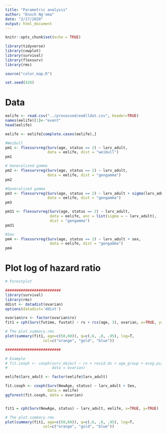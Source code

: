 ```yaml
---
title: "Parametric analysis"
author: "Enoch Ng'oma"
date: "2/17/2020"
output: html_document
---
```


```r
knitr::opts_chunk$set(echo = TRUE)

library(tidyverse) 
library(cowplot)
library(survival)
library(flexsurv)
library(rms)

source("color_map.R")

set.seed(428)

```

# Data

```r
eelife <- read.csv("../processed/eeAlldat.csv", header=TRUE)
names(eelife)[1]<-"event"
head(eelife)

eelife <- eelife[complete.cases(eelife),]
```

```r
#Weibull
pm1 <- flexsurvreg(Surv(age, status == 2) ~ larv_adult, 
                   data = eelife, dist = "weibull")
pm1

# Generalized gamma
pm2 <- flexsurvreg(Surv(age, status == 2) ~ larv_adult, 
                   data = eelife, dist = "gengamma")
pm2

#Generalized gamma
pm3 <- flexsurvreg(Surv(age, status == 2) ~ larv_adult + sigma(larv_adult), 
                   data = eelife, dist = "gengamma")
pm3

pm31 <- flexsurvreg(Surv(age, status == 2) ~ larv_adult, 
                    data = eelife, anc = list(sigma = ~ larv_adult), 
                    dist = "gengamma")
pm31

#Sex
pm4 <- flexsurvreg(Surv(age, status == 2) ~ larv_adult + sex, 
                    data = eelife, dist = "gengamma")
pm4

```

# Plot log of hazard ratio

```r
# Forestplot

#########################
library(survival)
library(rms)
ddist <- datadist(ovarian)
options(datadist='ddist')

ovarian$rx <- factor(ovarian$rx)
fit1 = cph(Surv(futime, fustat) ~ rx + rcs(age, 3), ovarian, x=TRUE, y=TRUE)

# The plot.summary.rms
plot(summary(fit1, age=c(50,60)), q=c(.6, .8, .95), log=T, 
                 col=c("orange", "gold", "blue"))

#########################

# Example
# fit.coxph <- coxph(surv_object ~ rx + resid.ds + age_group + ecog.ps, 
#                    data = ovarian)

eelife$larv_adult <- factor(eelife$larv_adult)

fit.coxph <- coxph(Surv(NewAge, status) ~ larv_adult + Sex, 
                   data = eelife)
ggforest(fit.coxph, data = ovarian)


fit1 = cph(Surv(NewAge, status) ~ larv_adult, eelife, x=TRUE, y=TRUE)

# The plot.summary.rms
plot(summary(fit1, age=c(50,60)), q=c(.6, .8, .95), log=T, 
                 col=c("orange", "gold", "blue"))

```


